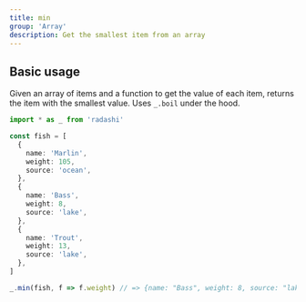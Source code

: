 ```yaml
---
title: min
group: 'Array'
description: Get the smallest item from an array
---
```


## Basic usage

Given an array of items and a function to get the value of each item, returns the item with the smallest value. Uses `_.boil` under the hood.

```ts
import * as _ from 'radashi'

const fish = [
  {
    name: 'Marlin',
    weight: 105,
    source: 'ocean',
  },
  {
    name: 'Bass',
    weight: 8,
    source: 'lake',
  },
  {
    name: 'Trout',
    weight: 13,
    source: 'lake',
  },
]

_.min(fish, f => f.weight) // => {name: "Bass", weight: 8, source: "lake"}
```

